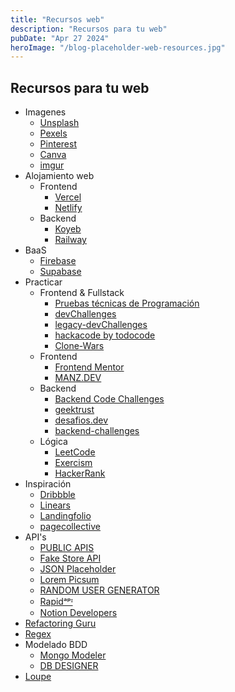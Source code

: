 ```yaml
---
title: "Recursos web"
description: "Recursos para tu web"
pubDate: "Apr 27 2024"
heroImage: "/blog-placeholder-web-resources.jpg"
---
```


## Recursos para tu web

-   Imagenes
    -   [Unsplash](https://unsplash.com/es)
    -   [Pexels](https://www.pexels.com/es-es)
    -   [Pinterest](https://ar.pinterest.com/)
    -   [Canva](https://www.canva.com/)
    -   [imgur](https://imgur.com/)
-   Alojamiento web
    -   Frontend
        -   [Vercel](https://vercel.com)
        -   [Netlify](https://app.netlify.com/)
    -   Backend
        -   [Koyeb](https://app.koyeb.com/)
        -   [Railway](https://railway.app/)
-   BaaS
    -   [Firebase](https://firebase.google.com/?hl=es)
    -   [Supabase](https://supabase.com/)
-   Practicar
    -   Frontend & Fullstack
        -   [Pruebas técnicas de Programación](https://pruebastecnicas.com/)
        -   [devChallenges](https://devchallenges.io/)
        -   [legacy-devChallenges](https://legacy.devchallenges.io/)
        -   [hackacode by todocode](https://hackacode.todocodeacademy.com/)
        -   [Clone-Wars](https://github.com/GorvGoyl/Clone-Wars)
    -   Frontend
        -   [Frontend Mentor](https://www.frontendmentor.io/)
        -   [MANZ.DEV](https://lenguajejs.com/retos/)
    -   Backend
        -   [Backend Code Challenges](https://go.rviewer.io/backend-code-challenges/)
        -   [geektrust](https://www.geektrust.com/code-challenges)
        -   [desafios.dev](https://desafios.dev/)
        -   [backend-challenges](https://github.com/CollabCodeTech/backend-challenges)
    -   Lógica
        -   [LeetCode](https://leetcode.com/)
        -   [Exercism](https://exercism.org/)
        -   [HackerRank](https://www.hackerrank.com/)
-   Inspiración
    -   [Dribbble](https://dribbble.com/)
    -   [Linears](https://www.linears.art/)
    -   [Landingfolio](https://www.landingfolio.com/)
    -   [pagecollective](https://pagecollective.com/)
-   API's
    -   [PUBLIC APIS](https://publicapis.dev/)
    -   [Fake Store API](https://fakestoreapi.com/)
    -   [JSON Placeholder](https://jsonplaceholder.typicode.com/)
    -   [Lorem Picsum](https://picsum.photos/)
    -   [RANDOM USER GENERATOR](https://randomuser.me/)
    -   [Rapidᵃᵖᶦ](https://rapidapi.com/hub)
    -   [Notion Developers](https://developers.notion.com/)
-   [Refactoring Guru](https://refactoring.guru/es)
-   [Regex](https://regex101.com/)
-   Modelado BDD
    -   [Mongo Modeler](https://mongomodeler.com/)
    -   [DB DESIGNER](https://www.dbdesigner.net/)
-   [Loupe](http://latentflip.com/loupe/?code=!!!PGJ1dHRvbj5DbGljayBtZSE8L2J1dHRvbj4%3D)

